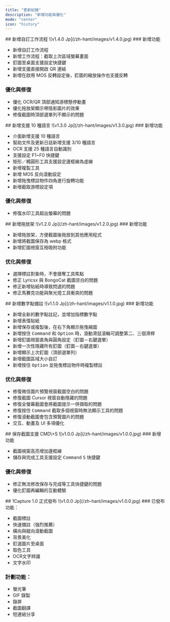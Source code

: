 ```yaml
---
title: "更新紀錄"
description: "新增功能與優化"
mode: "center"
icon: "history"
---
```


<Update label="V1.4.0" description="2025/8/29">
  ## 新增自訂工作流程

  <Frame>
    ![v1.4.0 Jp](/zh-hant/images/v1.4.0.jpg)
  </Frame>
  <Card title="1Capture 下載" icon="circle-arrow-down" horizontal href="https://apps.apple.com/app/id6742318274">
    
  </Card>
  ### 新增功能

  - 新增自訂工作流程  
  - 新增工作流程：截取上次區域螢幕畫面  
  - 釘圖至桌面支援設定快捷鍵  
  - 新增支援直接開啟 QR 連結  
  - 新增在啟用 MOS 反轉設定後，釘圖的縮放操作也支援反轉

  ### 優化與修復

  - 優化 OCR/QR 頂部通知游標懸停動畫  
  - 優化拖放架顯示帶陰影圖片的效果  
  - 修復截圖時頂部選單列不顯示的問題
</Update>

<Update label="V1.3.0" description="2025/7/19">
  ## 新增支援 10 種語言

  <Frame>
    ![v1.3.0 Jp](/zh-hant/images/v1.3.0.jpg)
  </Frame>
  ### 新增功能

  - 介面新增支援 10 種語言  
  - 幫助文件及更新日誌新增支援 3/10 種語言  
  - OCR 支援 25 種語言自動識別  
  - 支援設定 F1~F0 快捷鍵  
  - 矩形／橢圓形工具支援設定邊框線為虛線  
  - 新增複製工具  
  - 新增 MOS 反向滾動設定  
  - 新增拖曳標註物件四角進行旋轉功能  
  - 新增截取游標設定項

  ### 優化與修復

  - 修復水印工具超出螢幕的問題
</Update>

<Update label="V1.2.0" description="2025/5/30">
  ## 新增拖放架

  <Frame>
    ![v1.2.0 Jp](/zh-hant/images/v1.2.0.jpg)
  </Frame>
  ### 新增功能

  - 新增拖放架，方便截圖後拖放到其他應用程式
  - 新增將截圖保存為 webp 格式
  - 新增釘圖視窗互相吸附功能

  ### 优化與修復
  - 選擇標註對象時，不會搶奪工具焦點
  - 修正 Lyricsx 與 BongoCat 截圖空白的問題
  - 修正新增貼紙時導致閃退的問題
  - 修正馬賽克功能與聚光燈工具衝突的問題
</Update>

<Update label="v1.1.0" description="2025/4/30">
  ## 新增數字點備註

  <Frame>
    ![v1.1.0 Jp](/zh-hant/images/v1.1.0.jpg)
  </Frame>
  ### 新增功能

  - 新增全新的數字點註記，並增加指標數字點
  - 新增表情貼紙
  - 新增保存或複製後，在右下角顯示拖曳縮圖
  - 新增按住 <kbd>Command</kbd> 和 <kbd>Option</kbd> 時，滾動滑鼠滾輪可調整第二、三個滑桿
  - 新增釘圖視窗直角與圓角設定（釘圖－右鍵選單）
  - 新增一次性隱藏所有釘圖（釘圖－右鍵選單）
  - 新增顯示上次釘圖（頂部選單列）
  - 新增截圖區域大小自訂
  - 新增按住 <kbd>Option</kbd> 並拖曳標註物件時複製標註

  ### 优化與修復

  - 修復微信圖片預覽視窗截圖空白的問題
  - 修復截圖 Cursor 視窗自動隱藏的問題
  - 修復全螢幕截圖會將截圖提示一併擷取的問題
  - 修復按住 <kbd>Command</kbd> 截取多個視窗時無法顯示工具的問題
  - 修復滾動截圖會包含預覽圖片的問題
  - 交互、動畫及 UI 多項優化
</Update>

<Update label="v1.0.1" description="2025/3/19">
  ## 保存截圖支援 CMD\+S

  <Frame>
    ![v1.0.0 Jp](/zh-hant/images/v1.0.0.jpg)
  </Frame>
  ### 新增功能

  - 截圖視窗高亮增加邊框線
  - 儲存與完成工具支援設定 <kbd>Command</kbd> <kbd>S</kbd> 快捷鍵

  ### 優化與修復

  - 修正無法修改保存与完成等工具快捷鍵的問題
  - 優化釘圖再編輯的互動體驗
</Update>

<Update label="v1.0.0" description="2025/3/8">
  ## 1Capture 1.0 正式發布

  <Frame>
    ![v1.0.0 Jp](/zh-hant/images/v1.0.0.jpg)
  </Frame>
  ### 已發布功能：

  - 截圖標註  
  - 快速備註（強烈推薦）  
  - 橫向與縱向滾動截圖  
  - 背景美化  
  - 釘選圖片至桌面  
  - 取色工具  
  - OCR文字辨識  
  - 文字水印

  ### 計劃功能：

  - 螢光筆
  - GIF 錄製
  - 錄屏
  - 截圖翻譯
  - 短連結分享
</Update>